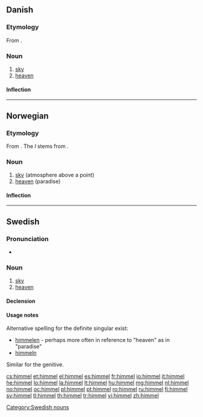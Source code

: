 {{also|Himmel}}
==Danish==

===Etymology===

From {{etyl|non|da}} {{term|himinn|lang=non}}.

===Noun===
{{da-noun|stem=himl|en|e|sg-def-2=himmelen}}

# [[sky]]
# [[heaven]]

====Inflection====
{{da-noun-infl|stem=himl|en|e|sg-def-2=himmelen|gen-sg-def-2=himmelens}}

----

==Norwegian==

===Etymology===
From {{etyl|non|no}} {{term|himinn|lang=non}}. The ''l'' stems from {{etyl|de|no}} {{term|Himmel|lang=de}}.

===Noun===
{{head|no|noun|g=m}}

# [[sky]] (atmosphere above a point)
# [[heaven]] (paradise)

====Inflection====
{{no-noun-infl|g=m|nb-class=irreg|ds=himmelen|nb-ip=himler|nb-dp=himlene|nn-class=irreg|nn-ip=himlar|nn-dp=himlane}}

----

==Swedish==

===Pronunciation===
* {{audio|Sv-himmel.ogg|audio}}

===Noun===
{{sv-noun|g=c}}

# [[sky]]
# [[heaven]]

====Declension====
{{sv-noun-reg-ar|2=himl}}

====Usage notes====
Alternative spelling for the definite singular exist:
* [[himmelen]] - perhaps more often in reference to "heaven" as in "paradise"
* [[himmeln]]
Similar for the genitive.

[[Category:Swedish nouns]]

[[cs:himmel]]
[[et:himmel]]
[[el:himmel]]
[[es:himmel]]
[[fr:himmel]]
[[io:himmel]]
[[it:himmel]]
[[he:himmel]]
[[lo:himmel]]
[[la:himmel]]
[[lt:himmel]]
[[hu:himmel]]
[[mg:himmel]]
[[nl:himmel]]
[[no:himmel]]
[[oc:himmel]]
[[pl:himmel]]
[[pt:himmel]]
[[ro:himmel]]
[[ru:himmel]]
[[fi:himmel]]
[[sv:himmel]]
[[tl:himmel]]
[[th:himmel]]
[[tr:himmel]]
[[vi:himmel]]
[[zh:himmel]]